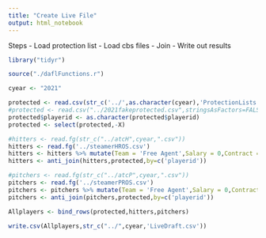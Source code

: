 ---
title: "Create Live File"
output: html_notebook
---

Steps
- Load protection list
- Load cbs files
- Join
- Write out results




```{r}
library("tidyr")

source("./daflFunctions.r")

cyear <- "2021"
```


```{r}

protected <- read.csv(str_c('../',as.character(cyear),'ProtectionLists.csv',sep=''),stringsAsFactors=FALSE)
#protected <- read.csv("../2021fakeprotected.csv",stringsAsFactors=FALSE)
protected$playerid <- as.character(protected$playerid)
protected <- select(protected,-X)

#hitters <- read.fg(str_c("../atcH",cyear,".csv"))
hitters <- read.fg('../steamerHROS.csv')
hitters <- hitters %>% mutate(Team = 'Free Agent',Salary = 0,Contract = 1) %>% select(Player,Pos,Team,Salary,Contract,playerid)
hitters <- anti_join(hitters,protected,by=c('playerid'))

#pitchers <- read.fg(str_c("../atcP",cyear,".csv"))
pitchers <- read.fg('../steamerPROS.csv')
pitchers <- pitchers %>% mutate(Team = 'Free Agent',Salary = 0,Contract = 1) %>% select(Player,Pos,Team,Salary,Contract,playerid)
pitchers <- anti_join(pitchers,protected,by=c('playerid'))

Allplayers <- bind_rows(protected,hitters,pitchers)
```


```{r}

write.csv(Allplayers,str_c("../",cyear,'LiveDraft.csv'))

```


